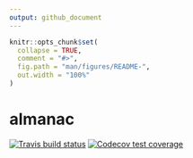 ```yaml
---
output: github_document
---
```


<!-- README.md is generated from README.Rmd. Please edit that file -->

```r
knitr::opts_chunk$set(
  collapse = TRUE,
  comment = "#>",
  fig.path = "man/figures/README-",
  out.width = "100%"
)
```

# almanac

<!-- badges: start -->
[![Travis build status](https://travis-ci.org/DavisVaughan/almanac.svg?branch=master)](https://travis-ci.org/DavisVaughan/almanac)
[![Codecov test coverage](https://codecov.io/gh/DavisVaughan/almanac/branch/master/graph/badge.svg)](https://codecov.io/gh/DavisVaughan/almanac?branch=master)
<!-- badges: end -->
